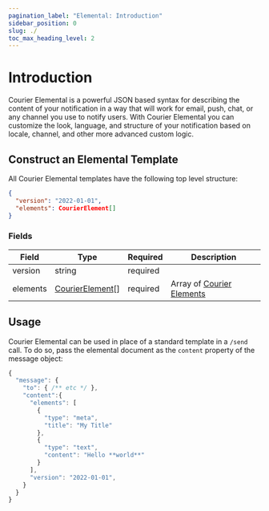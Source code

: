 ```yaml
---
pagination_label: "Elemental: Introduction"
sidebar_position: 0
slug: ./
toc_max_heading_level: 2
---
```



# Introduction

Courier Elemental is a powerful JSON based syntax for describing the content of your notification in a way that will work for email, push, chat, or any channel you use to notify users. With Courier Elemental you can customize the look, language, and structure of your notification based on locale, channel, and other more advanced custom logic.

## Construct an Elemental Template

All Courier Elemental templates have the following top level structure:

```json
{
  "version": "2022-01-01",
  "elements": CourierElement[]
}
```

### Fields

| Field    | Type                         | Required | Description                           |
| -------- | ---------------------------- | -------- | ------------------------------------- |
| version  | string                       | required |                                       |
| elements | [CourierElement](elements)[] | required | Array of [Courier Elements](elements) |

## Usage

Courier Elemental can be used in place of a standard template in a `/send` call. To do so,
pass the elemental document as the `content` property of the message object:

```js
{
  "message": {
    "to": { /** etc */ },
    "content":{
      "elements": [
        {
          "type": "meta",
          "title": "My Title"
        },
        {
          "type": "text",
          "content": "Hello **world**"
        }
      ],
      "version": "2022-01-01",
    }
  }
}
```
